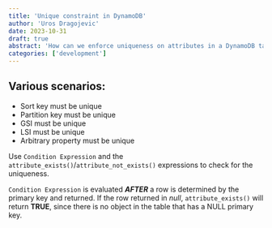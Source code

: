 ```yaml
---
title: 'Unique constraint in DynamoDB'
author: 'Uros Dragojevic'
date: 2023-10-31
draft: true
abstract: 'How can we enforce uniqueness on attributes in a DynamoDB table?'
categories: ['development']
---
```


## Various scenarios:

- Sort key must be unique
- Partition key must be unique
- GSI must be unique
- LSI must be unique
- Arbitrary property must be unique

Use `Condition Expression` and the `attribute_exists()`/`attribute_not_exists()` expressions to check for the uniqueness.

`Condition Expression` is evaluated ***AFTER*** a row is determined by the primary key and returned.
If the row returned in *null*, `attribute_exists()` will return **TRUE**, since there is no object in the table that has a NULL primary key.